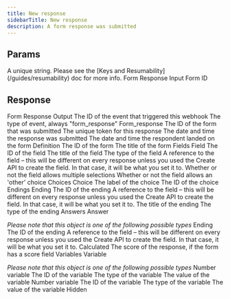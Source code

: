 ```yaml
---
title: New response
sidebarTitle: New response
description: A form response was submitted
---
```

    
## Params
    
<ParamField path="key" type="string" required={true}>
  A unique string. Please see the [Keys and Resumability](/guides/resumability)
  doc for more info.
</ParamField><ParamField path="params" type="object" required={true}>
   Form Response Input
<Expandable title="properties" defaultOpen={true}><ParamField path="form_id" type="string" required={true}>
   Form ID
</ParamField></Expandable></ParamField>

## Response

<ResponseField path="response" type="object" required={true}>
   Form Response Output
<Expandable title="properties" defaultOpen={false}><ResponseField path="event_id" type="string" required={true}>
   The ID of the event that triggered this webhook
</ResponseField><ResponseField path="event_type" type="string" required={true}>
   The type of event, always "form_response"
</ResponseField><ResponseField path="form_response" type="object" required={true}>
   Form_response
<Expandable title="properties" defaultOpen={false}><ResponseField path="form_id" type="string" required={true}>
   The ID of the form that was submitted
</ResponseField><ResponseField path="token" type="string" required={true}>
   The unique token for this response
</ResponseField><ResponseField path="submitted_at" type="string" required={true}>
   The date and time the response was submitted
</ResponseField><ResponseField path="landed_at" type="string" required={true}>
   The date and time the respondent landed on the form
</ResponseField><ResponseField path="definition" type="object" required={true}>
   Definition
<Expandable title="properties" defaultOpen={false}><ResponseField path="id" type="string" required={true}>
   The ID of the form
</ResponseField><ResponseField path="title" type="string" required={true}>
   The title of the form
</ResponseField><ResponseField path="fields" type="array" required={true}>
   Fields
<Expandable title="items" defaultOpen={false}><ResponseField path="fields[n]" type="object" required={true}>
   Field
<Expandable title="properties" defaultOpen={false}><ResponseField path="id" type="string" required={true}>
   The ID of the field
</ResponseField><ResponseField path="title" type="string" required={true}>
   The title of the field
</ResponseField><ResponseField path="type" type="string" required={true}>
   The type of the field
</ResponseField><ResponseField path="ref" type="string" required={true}>
   A reference to the field – this will be different on every response unless you used the Create API to create the field. In that case, it will be what you set it to.
</ResponseField><ResponseField path="allow_multiple_selectiors" type="boolean" required={true}>
   Whether or not the field allows multiple selections
</ResponseField><ResponseField path="allow_other_choice" type="boolean" required={true}>
   Whether or not the field allows an 'other' choice
</ResponseField><ResponseField path="choices" type="array" required={true}>
   Choices
<Expandable title="items" defaultOpen={false}><ResponseField path="choices[n]" type="object" required={true}>
   Choice
<Expandable title="properties" defaultOpen={false}><ResponseField path="label" type="string" required={true}>
   The label of the choice
</ResponseField><ResponseField path="id" type="string" required={true}>
   The ID of the choice
</ResponseField></Expandable></ResponseField></Expandable></ResponseField></Expandable></ResponseField></Expandable></ResponseField><ResponseField path="endings" type="array" required={false}>
   Endings
<Expandable title="items" defaultOpen={false}><ResponseField path="endings[n]" type="object" required={false}>
   Ending
<Expandable title="properties" defaultOpen={false}><ResponseField path="id" type="string" required={true}>
   The ID of the ending
</ResponseField><ResponseField path="ref" type="string" required={true}>
   A reference to the field – this will be different on every response unless you used the Create API to create the field. In that case, it will be what you set it to.
</ResponseField><ResponseField path="title" type="string" required={true}>
   The title of the ending
</ResponseField><ResponseField path="type" type="string" required={true}>
   The type of the ending
</ResponseField></Expandable></ResponseField></Expandable></ResponseField></Expandable></ResponseField><ResponseField path="answers" type="array" required={true}>
   Answers
<Expandable title="items" defaultOpen={false}><ResponseField path="answers[n]" type="" required={true}>
   Answer

*Please note that this object is one of the following possible types*
<Expandable title="possible types for answers[n]" defaultOpen={false}><ResponseField path="Value" type="undefined" required={false}>
</ResponseField></Expandable></ResponseField></Expandable></ResponseField><ResponseField path="ending" type="object" required={true}>
   Ending
<Expandable title="properties" defaultOpen={false}><ResponseField path="id" type="string" required={true}>
   The ID of the ending
</ResponseField><ResponseField path="ref" type="string" required={true}>
   A reference to the field – this will be different on every response unless you used the Create API to create the field. In that case, it will be what you set it to.
</ResponseField></Expandable></ResponseField><ResponseField path="calculated" type="object" required={false}>
   Calculated
<Expandable title="properties" defaultOpen={false}><ResponseField path="score" type="number" required={true}>
   The score of the response, if the form has a score field
</ResponseField></Expandable></ResponseField><ResponseField path="variables" type="array" required={false}>
   Variables
<Expandable title="items" defaultOpen={false}><ResponseField path="variables[n]" type="object" required={false}>
   Variable

*Please note that this object is one of the following possible types*
<Expandable title="possible types for variables[n]" defaultOpen={false}><ResponseField path="Numbervariable" type="object" required={false}>
   Number variable
<Expandable title="properties" defaultOpen={false}><ResponseField path="id" type="string" required={true}>
   The ID of the variable
</ResponseField><ResponseField path="type" type="string" required={true}>
   The type of the variable
</ResponseField><ResponseField path="text" type="string" required={true}>
   The value of the variable
</ResponseField></Expandable></ResponseField><ResponseField path="Numbervariable" type="object" required={false}>
   Number variable
<Expandable title="properties" defaultOpen={false}><ResponseField path="id" type="string" required={true}>
   The ID of the variable
</ResponseField><ResponseField path="type" type="string" required={true}>
   The type of the variable
</ResponseField><ResponseField path="number" type="number" required={true}>
   The value of the variable
</ResponseField></Expandable></ResponseField></Expandable></ResponseField></Expandable></ResponseField><ResponseField path="hidden" type="object" required={false}>
   Hidden
<Expandable title="properties" defaultOpen={false}></Expandable></ResponseField></Expandable></ResponseField></Expandable></ResponseField>